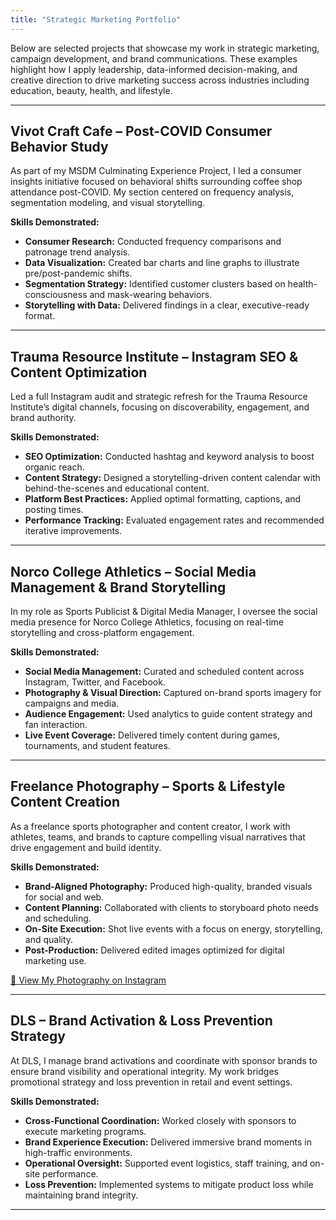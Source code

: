 ```yaml
---
title: "Strategic Marketing Portfolio"
---
```


Below are selected projects that showcase my work in strategic marketing, campaign development, and brand communications. These examples highlight how I apply leadership, data-informed decision-making, and creative direction to drive marketing success across industries including education, beauty, health, and lifestyle.

---

## Vivot Craft Cafe – Post-COVID Consumer Behavior Study

As part of my MSDM Culminating Experience Project, I led a consumer insights initiative focused on behavioral shifts surrounding coffee shop attendance post-COVID. My section centered on frequency analysis, segmentation modeling, and visual storytelling.

**Skills Demonstrated:**

- **Consumer Research:** Conducted frequency comparisons and patronage trend analysis.
- **Data Visualization:** Created bar charts and line graphs to illustrate pre/post-pandemic shifts.
- **Segmentation Strategy:** Identified customer clusters based on health-consciousness and mask-wearing behaviors.
- **Storytelling with Data:** Delivered findings in a clear, executive-ready format.

---

## Trauma Resource Institute – Instagram SEO & Content Optimization

Led a full Instagram audit and strategic refresh for the Trauma Resource Institute’s digital channels, focusing on discoverability, engagement, and brand authority.

**Skills Demonstrated:**

- **SEO Optimization:** Conducted hashtag and keyword analysis to boost organic reach.
- **Content Strategy:** Designed a storytelling-driven content calendar with behind-the-scenes and educational content.
- **Platform Best Practices:** Applied optimal formatting, captions, and posting times.
- **Performance Tracking:** Evaluated engagement rates and recommended iterative improvements.

---

## Norco College Athletics – Social Media Management & Brand Storytelling

In my role as Sports Publicist & Digital Media Manager, I oversee the social media presence for Norco College Athletics, focusing on real-time storytelling and cross-platform engagement.

**Skills Demonstrated:**

- **Social Media Management:** Curated and scheduled content across Instagram, Twitter, and Facebook.
- **Photography & Visual Direction:** Captured on-brand sports imagery for campaigns and media.
- **Audience Engagement:** Used analytics to guide content strategy and fan interaction.
- **Live Event Coverage:** Delivered timely content during games, tournaments, and student features.

---

## Freelance Photography – Sports & Lifestyle Content Creation

As a freelance sports photographer and content creator, I work with athletes, teams, and brands to capture compelling visual narratives that drive engagement and build identity.

**Skills Demonstrated:**

- **Brand-Aligned Photography:** Produced high-quality, branded visuals for social and web.
- **Content Planning:** Collaborated with clients to storyboard photo needs and scheduling.
- **On-Site Execution:** Shot live events with a focus on energy, storytelling, and quality.
- **Post-Production:** Delivered edited images optimized for digital marketing use.

<a href="https://www.instagram.com/kcdcontent" target="_blank">
  📸 View My Photography on Instagram
</a>

---

## DLS – Brand Activation & Loss Prevention Strategy

At DLS, I manage brand activations and coordinate with sponsor brands to ensure brand visibility and operational integrity. My work bridges promotional strategy and loss prevention in retail and event settings.

**Skills Demonstrated:**

- **Cross-Functional Coordination:** Worked closely with sponsors to execute marketing programs.
- **Brand Experience Execution:** Delivered immersive brand moments in high-traffic environments.
- **Operational Oversight:** Supported event logistics, staff training, and on-site performance.
- **Loss Prevention:** Implemented systems to mitigate product loss while maintaining brand integrity.

---